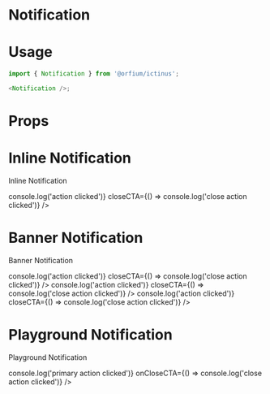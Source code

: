 
<Meta title="Design System/Notification" component={Notification} />

# Notification

# Usage

```js
import { Notification } from '@orfium/ictinus';

<Notification />;
```

# Props

<Props of={Notification} />

# Inline Notification

Inline Notification

<Preview>
  <Story name="Inline Notifiction" parameters={{ decorators: [withKnobs] }}>
    <PresentComponent name="" width={1024}>
      <Notification
        withFilling={boolean('withFilling', false)}
        withIcon={boolean('icon', true)}
        message={text('info', 'This is the info')}
        type={select('type', ['success', 'error', 'info', 'warning'], 'success')}
        variant="inline"
        primaryCTALabel={text('primaryCTALabel', 'Action')}
        primaryCTA={() => console.log('action clicked')}
        closeCTA={() => console.log('close action clicked')}
      />
    </PresentComponent>
  </Story>
</Preview>

# Banner Notification

Banner Notification

<Preview>
  <Story name="Banner Notifiction" parameters={{ decorators: [withKnobs] }}>
    <PresentComponent name="" width={1024}>
      <BannersContainer
        top={boolean('top', false)}
        bottom={boolean('bottom', false)}
        left={boolean('left', true)}
        right={boolean('right', false)}
      >
        <Notification
          withFilling={boolean('withFilling', false)}
          withIcon={boolean('icon', true)}
          title={text('title', 'This is the heading:')}
          message={text('info', 'This is the info')}
          type={select('type', ['success', 'error', 'info', 'warning'], 'success')}
          variant="banner"
          primaryCTALabel={text('primaryCTALabel', 'Action')}
          primaryCTA={() => console.log('action clicked')}
          closeCTA={() => console.log('close action clicked')}
        />
        <Notification
          withFilling={boolean('withFilling', false)}
          withIcon={boolean('icon', true)}
          title={text('title', 'This is the heading:')}
          message={text('info', 'This is the info')}
          type={select('type', ['success', 'error', 'info', 'warning'], 'success')}
          variant="banner"
          primaryCTALabel={text('primaryCTALabel', 'Action')}
          primaryCTA={() => console.log('action clicked')}
          closeCTA={() => console.log('close action clicked')}
        />
        <Notification
          withFilling={boolean('withFilling', false)}
          withIcon={boolean('icon', true)}
          title={text('title', 'This is the heading:')}
          message={text('info', 'This is the info')}
          type={select('type', ['success', 'error', 'info', 'warning'], 'success')}
          variant="banner"
          primaryCTALabel={text('primaryCTALabel', 'Action')}
          primaryCTA={() => console.log('action clicked')}
          closeCTA={() => console.log('close action clicked')}
        />
      </BannersContainer>
    </PresentComponent>
  </Story>
</Preview>

# Playground Notification

Playground Notification

<Preview>
  <Story name="Playground Notifiction" parameters={{ decorators: [withKnobs] }}>
    <PresentComponent name="" width={600}>
      <Notification
        withFilling={boolean('withFilling', false)}
        withIcon={boolean('icon', true)}
        title={text('title', 'This is the heading:')}
        message={text('info', 'This is the info')}
        type={select('type', ['success', 'error', 'info', 'wanring'], 'success')}
        variant={select('variant', ['inline', 'banner', 'modal', 'toast'], 'inline')}
        primaryCTALabel={text('primaryCTALabel', 'Action')}
        primaryCTA={() => console.log('primary action clicked')}
        onCloseCTA={() => console.log('close action clicked')}
      />
    </PresentComponent>
  </Story>
</Preview>
